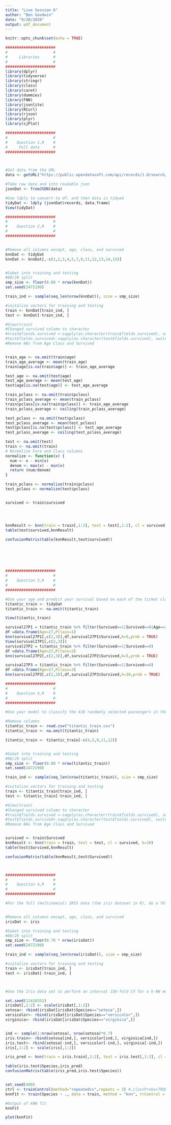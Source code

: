 ```yaml
---
title: "Live Session 6"
author: "Ben Goodwin"
date: "9/28/2020"
output: pdf_document
---
```


```r
knitr::opts_chunk$set(echo = TRUE)
```

```r
######################
#                    #
#     Libraries      #
#                    #
######################
library(dplyr)
library(tidyverse)
library(stringr)
library(class)
library(caret)
library(dummies)
library(FNN)
library(jsonlite)
library(RCurl)
library(rjson)
library(plyr)
library(sjPlot)

```


```r
######################
#                    #
#    Question 1,R    #
#     Pull data      #
######################



#Get data from the URL
data <- getURL("https://public.opendatasoft.com/api/records/1.0/search/?dataset=titanic-passengers&rows=2000&facet=survived&facet=pclass&facet=sex&facet=age&facet=embarked")

#Take raw data and into readable json
jsonDat <- fromJSON(data)

#Use ldply to convert to df, and then data is tidyed
tidyDat <- ldply (jsonDat$records, data.frame)
View(tidyDat)


```








```r
######################
#                    #
#    Question 2,R    #
#                    #
######################


#Remove all columns except, age, class, and survived
knnDat <- tidyDat
knnDat <- knnDat[,-c(1,2,3,4,5,7,9,11,12,13,14,15)]


#Subet into training and testing
#80/20 split
smp_size <- floor(0.80 * nrow(knnDat))
set.seed(2472190)

train_ind <- sample(seq_len(nrow(knnDat)), size = smp_size)

#initalize vectors for training and testing
train <- knnDat[train_ind, ]
test <- knnDat[-train_ind, ]

#View(train)
#Changed survived column to character
#train$fields.survived <-sapply(as.character(train$fields.survived), switch, 'No' = 0, 'Yes' = 1)
#test$fields.survived<-sapply(as.character(test$fields.survived), switch, 'No' = 0, 'Yes' = 1)
#Remove NAs from Age Class and Survived


train_age <- na.omit(train$age)
train_age_average <- mean(train_age)
train$age[is.na(train$age)] <- train_age_average

test_age <- na.omit(test$age)
test_age_average <- mean(test_age)
test$age[is.na(test$age)] <- test_age_average

train_pclass <- na.omit(train$pclass)
train_pclass_average <- mean(train_pclass)
train$pclass[is.na(train$pclass)] <- train_age_average
train_pclass_average <- ceiling(train_pclass_average) 

test_pclass <- na.omit(test$pclass)
test_pclass_average <- mean(test_pclass)
test$pclass[is.na(test$pclass)] <- test_age_average
test_pclass_average <- ceiling(test_pclass_average) 

test <- na.omit(test)
train <- na.omit(train)
# Normalize Fare and Class columns
normalize <- function(x) {
  num <- x - min(x)
  denom <- max(x) - min(x)
  return (num/denom)
}

train_pclass <- normalize(train$pclass)
test_pclass <- normalize(test$pclass)


survived <- train$survived




knnResult <- knn(train = train[,1:2], test = test[,1:2], cl = survived, k=10)
table(test$survived,knnResult)

confusionMatrix(table(knnResult,test$survived))







```



```r
######################
#                    #
#    Question 3,R    #
#                    #
######################

#Use your age and predict your survival based on each of the ticket classes.  
titantic_train <- tidyDat
titantic_train <- na.omit(titantic_train)

View(titantic_train)

survival27P1 = titantic_train %>% filter(Survived==1|Survived==0|Age==27)
df =data.frame(Age=27,Pclass=1)
knn(survival27P1[,c(2,3)],df,survival27P1$Survived,k=5,prob = TRUE)
View(survival27P1[,c(2,3)])
survival27P2 = titantic_train %>% filter(Survived==1|Survived==0)
df =data.frame(Age=27,Pclass=2)
knn(survival27P2[,c(2,3)],df,survival27P2$Survived,k=5,prob = TRUE)

survival27P3 = titantic_train %>% filter(Survived==1|Survived==0)
df =data.frame(Age=27,Pclass=3)
knn(survival27P3[,c(2,3)],df,survival27P3$Survived,k=30,prob = TRUE)

```





```r
######################
#                    #
#    Question 4,R    #
#                    #
######################

#Use your model to classify the 418 randomly selected passengers in the test set (titanic_test.csv) on github.    

#Remove columns 
titantic_train <- read.csv("titantic_train.csv")
titantic_train <- na.omit(titantic_train)

titantic_train <- titantic_train[-c(4,5,9,11,12)]


#Subet into training and testing
#80/20 split
smp_size <- floor(0.80 * nrow(titantic_train))
set.seed(2472190)

train_ind <- sample(seq_len(nrow(titantic_train)), size = smp_size)

#initalize vectors for training and testing
train <- titantic_train[train_ind, ]
test <- titantic_train[-train_ind, ]

#View(train)
#Changed survived column to character
#train$fields.survived <-sapply(as.character(train$fields.survived), switch, 'No' = 0, 'Yes' = 1)
#test$fields.survived<-sapply(as.character(test$fields.survived), switch, 'No' = 0, 'Yes' = 1)
#Remove NAs from Age Class and Survived


survived <- train$Survived
knnResult <- knn(train = train, test = test, cl = survived, k=10)
table(test$Survived,knnResult)

confusionMatrix(table(knnResult,test$Survived))




```

```r
######################
#                    #
#    Question 4,R    #
#                    #
######################

#For the full (multinomial) IRIS data (the iris dataset in R), do a 70-30 train/test cross validation with k =1 - 90 and use sepal length and width as predictors.  Make a plot of k (xaxis) versus accuracy.  Use this plot to tune the hyperparameter k.  What do you feel is the best value of k?  


#Remove all columns except, age, class, and survived
irisDat <- iris

#Subet into training and testing
#80/20 split
smp_size <- floor(0.70 * nrow(irisDat))
set.seed(2472190)

train_ind <- sample(seq_len(nrow(irisDat)), size = smp_size)

#initalize vectors for training and testing
train <- irisDat[train_ind, ]
test <- irisDat[-train_ind, ]



#Use the Iris data set to perform an interval 150-fold CV for a k-NN model with k = 10. Please calculate the sensitivity from this fit, and submit it as your answer. Round your answer to two decimal places.

set.seed(12420352)
irisDat[,1:2] <- scale(irisDat[,1:2])
setosa<- rbind(irisDat[irisDat$Species=="setosa",])
versicolor<- rbind(irisDat[irisDat$Species=="versicolor",])
virginica<- rbind(irisDat[irisDat$Species=="virginica",])


ind <- sample(1:nrow(setosa), nrow(setosa)*0.7)
iris.train<- rbind(setosa[ind,], versicolor[ind,], virginica[ind,])
iris.test<- rbind(setosa[-ind,], versicolor[-ind,], virginica[-ind,])
iris[,1:2] <- scale(iris[,1:2])

iris_pred <- knn(train = iris.train[,1:2], test = iris.test[,1:2], cl = iris.train$Species, k=10)

table(iris.test$Species,iris_pred)
confusionMatrix(table(iris_pred,iris.test$Species))


set.seed(400)
ctrl <- trainControl(method="repeatedcv",repeats = 3) #,classProbs=TRUE,summaryFunction = twoClassSummary)
knnFit <- train(Species ~ ., data = train, method = "knn", trControl = ctrl, preProcess = c("center","scale"), tuneLength = 20)

#Output of kNN fit
knnFit

plot(knnFit)

```





